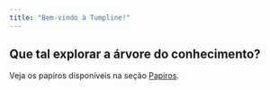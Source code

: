 ```yaml
---
title: "Bem-vindo à Tumpline!"
---
```


## Que tal explorar a árvore do conhecimento?

Veja os papiros disponíveis na seção [Papiros](papiros/index.qmd).
